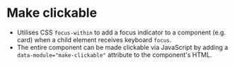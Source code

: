 
<Meta of={MakeClickable} />

# Make clickable
- Utilises CSS `focus-within` to add a focus indicator to a component (e.g. card) when a child element receives keyboard `focus`.
- The entire component can be made clickable via JavaScript by adding a `data-module="make-clickable"` attribute to the component's HTML.

<Canvas of={MakeClickable.MakeClickable} />
